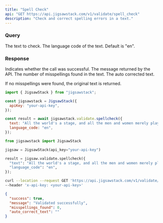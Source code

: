```yaml
---
title: "Spell Check"
api: "GET https://api.jigsawstack.com/v1/validate/spell_check"
description: "Check and correct spelling errors in a text."
---
```


### Query

<ParamField query="text" type="string" required>
  The text to check.
</ParamField>

<ParamField query="language_code" type="string" default="en" required>
  The language code of the text. Default is "en".
</ParamField>

<Snippet file="header.mdx" />

### Response

<ResponseField name="success" type="boolean">
  Indicates whether the call was successful.
</ResponseField>

<ResponseField name="message" type="string">
  The message returned by the API.
</ResponseField>

<ResponseField name="misspellings_found" type="number">
  The number of misspellings found in the text.
</ResponseField>

<ResponseField name="auto_correct_text" type="string">
  The auto corrected text.

If no misspellings were found, the original text is returned.

</ResponseField>

<RequestExample>

```javascript Node.js
import { JigsawStack } from "jigsawstack";

const jigsawstack = JigsawStack({
  apiKey: "your-api-key",
});

const result = await jigsawstack.validate.spellcheck({
  text: "All the world's a stage, and all the men and women merely players. They have their exits and their entrances; And one man in his time plays many parts.",
  language_code: "en",
});
```

```python Python
from jigsawstack import JigsawStack

jigsaw = JigsawStack(api_key="your-api-key")

result = jigsaw.validate.spellcheck({
  "text": "All the world's a stage, and all the men and women merely players. They have their exits and their entrances; And one man in his time plays many parts.",
  "language_code": "en",
});
```

```bash cURL
curl --location --request GET 'https://api.jigsawstack.com/v1/validate/spell_check' \
--header 'x-api-key: <your-api-key>'
```

</RequestExample>

<ResponseExample>

```json Response
{
  "success": true,
  "message": "Validated successfully",
  "misspellings_found": 0,
  "auto_correct_text": ""
}
```

</ResponseExample>
